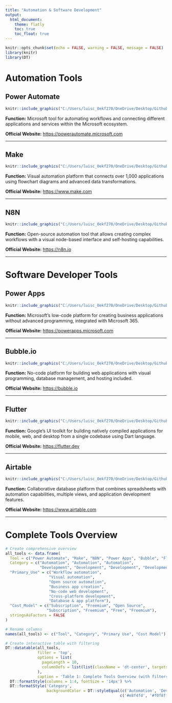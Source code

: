 ```yaml
---
title: "Automation & Software Development"
output: 
  html_document:
    theme: flatly
    toc: true
    toc_float: true
---
```


```r
knitr::opts_chunk$set(echo = FALSE, warning = FALSE, message = FALSE)
library(knitr)
library(DT)
```


# Automation Tools
## Power Automate

```r
knitr::include_graphics("C:/Users/luisc_0ekf270/OneDrive/Desktop/Github/Blog/PowerAutomate.png")
```

**Function:** Microsoft tool for automating workflows and connecting different applications and services within the Microsoft ecosystem.

**Official Website:** [https://powerautomate.microsoft.com](https://powerautomate.microsoft.com)

---

## Make

```r
knitr::include_graphics("C:/Users/luisc_0ekf270/OneDrive/Desktop/Github/Blog/make.png")
```

**Function:** Visual automation platform that connects over 1,000 applications using flowchart diagrams and advanced data transformations.

**Official Website:** [https://www.make.com](https://www.make.com)

---

## N8N

```r
knitr::include_graphics("C:/Users/luisc_0ekf270/OneDrive/Desktop/Github/Blog/N8N.png")
```

**Function:** Open-source automation tool that allows creating complex workflows with a visual node-based interface and self-hosting capabilities.

**Official Website:** [https://n8n.io](https://n8n.io)

---

# Software Developer Tools

## Power Apps

```r
knitr::include_graphics("C:/Users/luisc_0ekf270/OneDrive/Desktop/Github/Blog/Powerapps.png")
```

**Function:** Microsoft's low-code platform for creating business applications without advanced programming, integrated with Microsoft 365.

**Official Website:** [https://powerapps.microsoft.com](https://powerapps.microsoft.com)

---

## Bubble.io

```r
knitr::include_graphics("C:/Users/luisc_0ekf270/OneDrive/Desktop/Github/Blog/Bubble.png")
```

**Function:** No-code platform for building web applications with visual programming, database management, and hosting included.

**Official Website:** [https://bubble.io](https://bubble.io)

---

## Flutter

```r
knitr::include_graphics("C:/Users/luisc_0ekf270/OneDrive/Desktop/Github/Blog/Flutter.png")
```

**Function:** Google's UI toolkit for building natively compiled applications for mobile, web, and desktop from a single codebase using Dart language.

**Official Website:** [https://flutter.dev](https://flutter.dev)

---

## Airtable

```r
knitr::include_graphics("C:/Users/luisc_0ekf270/OneDrive/Desktop/Github/Blog/Airtable.png")
```

**Function:** Collaborative database platform that combines spreadsheets with automation capabilities, multiple views, and application development features.

**Official Website:** [https://www.airtable.com](https://www.airtable.com)

---

# Complete Tools Overview

```r
# Create comprehensive overview
all_tools <- data.frame(
  Tool = c("Power Automate", "Make", "N8N", "Power Apps", "Bubble", "Flutter", "Airtable"),
  Category = c("Automation", "Automation", "Automation", 
               "Development", "Development", "Development", "Development"),
  "Primary_Use" = c("Workflow automation", 
                   "Visual automation", 
                   "Open source automation",
                   "Business app creation",
                   "No-code web development",
                   "Cross-platform development",
                   "Database & app platform"),
  "Cost_Model" = c("Subscription", "Freemium", "Open Source",
                  "Subscription", "Freemium", "Free", "Freemium"),
  stringsAsFactors = FALSE
)

# Rename columns
names(all_tools) <- c("Tool", "Category", "Primary Use", "Cost Model")

# Create interactive table with filtering
DT::datatable(all_tools, 
              filter = 'top',
              options = list(
                pageLength = 10,
                columnDefs = list(list(className = 'dt-center', targets = 0:3))
              ),
              caption = 'Table 1: Complete Tools Overview (with filters)') %>%
  DT::formatStyle(columns = 1:4, fontSize = '14px') %>%
  DT::formatStyle('Category',
                  backgroundColor = DT::styleEqual(c('Automation', 'Development'), 
                                                  c('#e8f4fd', '#f0f8ff')))
```

